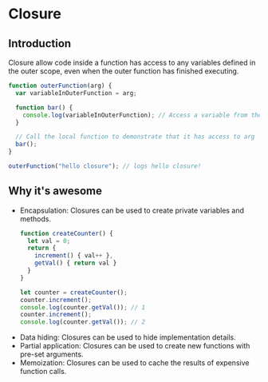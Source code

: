 # Closure

## Introduction

Closure allow code inside a function has access to any variables defined in the outer scope, even when the outer function has finished executing.

```ts
function outerFunction(arg) {
  var variableInOuterFunction = arg;

  function bar() {
    console.log(variableInOuterFunction); // Access a variable from the outer scope
  }

  // Call the local function to demonstrate that it has access to arg
  bar();
}

outerFunction("hello closure"); // logs hello closure!
```


## Why it's awesome

- Encapsulation: Closures can be used to create private variables and methods.
  ```ts
  function createCounter() {
    let val = 0;
    return {
      increment() { val++ },
      getVal() { return val }
    }
  }

  let counter = createCounter();
  counter.increment();
  console.log(counter.getVal()); // 1
  counter.increment();
  console.log(counter.getVal()); // 2
  ```
- Data hiding: Closures can be used to hide implementation details.
- Partial application: Closures can be used to create new functions with pre-set arguments.
- Memoization: Closures can be used to cache the results of expensive function calls.
